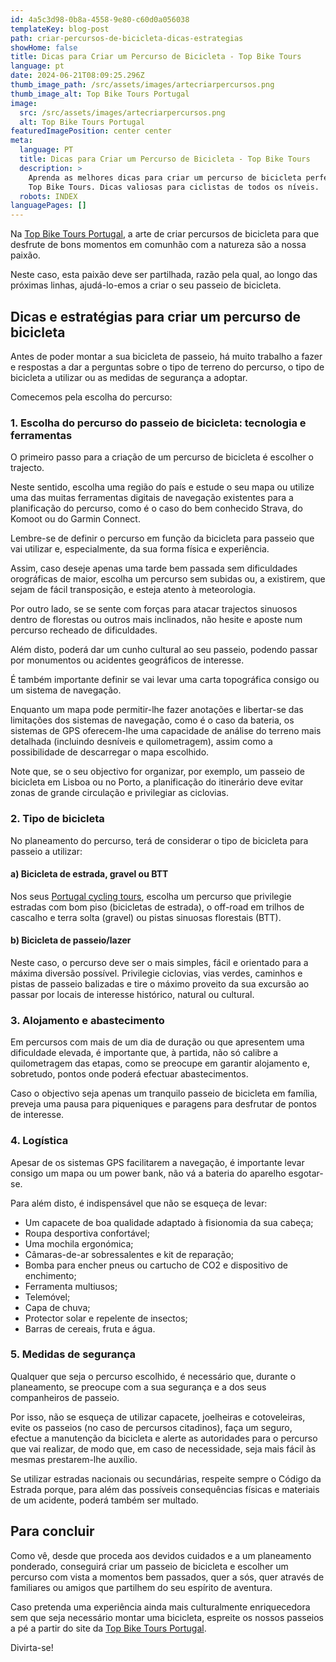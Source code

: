 ```yaml
---
id: 4a5c3d98-0b8a-4558-9e80-c60d0a056038
templateKey: blog-post
path: criar-percursos-de-bicicleta-dicas-estrategias
showHome: false
title: Dicas para Criar um Percurso de Bicicleta - Top Bike Tours
language: pt
date: 2024-06-21T08:09:25.296Z
thumb_image_path: /src/assets/images/artecriarpercursos.png
thumb_image_alt: Top Bike Tours Portugal
image:
  src: /src/assets/images/artecriarpercursos.png
  alt: Top Bike Tours Portugal
featuredImagePosition: center center
meta:
  language: PT
  title: Dicas para Criar um Percurso de Bicicleta - Top Bike Tours
  description: >
    Aprenda as melhores dicas para criar um percurso de bicicleta perfeito com a
    Top Bike Tours. Dicas valiosas para ciclistas de todos os níveis.
  robots: INDEX
languagePages: []
---
```


Na [Top Bike Tours Portugal](https://topbiketoursportugal.com/pt/), a arte de
criar percursos de bicicleta para que desfrute de bons momentos em comunhão com
a natureza são a nossa paixão.

Neste caso, esta paixão deve ser partilhada, razão pela qual, ao longo das
próximas linhas, ajudá-lo-emos a criar o seu passeio de bicicleta.

## Dicas e estratégias para criar um percurso de bicicleta

Antes de poder montar a sua bicicleta de passeio, há muito trabalho a fazer e
respostas a dar a perguntas sobre o tipo de terreno do percurso, o tipo de
bicicleta a utilizar ou as medidas de segurança a adoptar.

Comecemos pela escolha do percurso:

### 1. Escolha do percurso do passeio de bicicleta: tecnologia e ferramentas

O primeiro passo para a criação de um percurso de bicicleta é escolher o
trajecto.

Neste sentido, escolha uma região do país e estude o seu mapa ou utilize uma das
muitas ferramentas digitais de navegação existentes para a planificação do
percurso, como é o caso do bem conhecido Strava, do Komoot ou do Garmin Connect.

Lembre-se de definir o percurso em função da bicicleta para passeio que vai
utilizar e, especialmente, da sua forma física e experiência.

Assim, caso deseje apenas uma tarde bem passada sem dificuldades orográficas de
maior, escolha um percurso sem subidas ou, a existirem, que sejam de fácil
transposição, e esteja atento à meteorologia.

Por outro lado, se se sente com forças para atacar trajectos sinuosos dentro de
florestas ou outros mais inclinados, não hesite e aposte num percurso recheado
de dificuldades.

Além disto, poderá dar um cunho cultural ao seu passeio, podendo passar por
monumentos ou acidentes geográficos de interesse.

É também importante definir se vai levar uma carta topográfica consigo ou um
sistema de navegação.

Enquanto um mapa pode permitir-lhe fazer anotações e libertar-se das limitações
dos sistemas de navegação, como é o caso da bateria, os sistemas de GPS
oferecem-lhe uma capacidade de análise do terreno mais detalhada (incluindo
desníveis e quilometragem), assim como a possibilidade de descarregar o mapa
escolhido.

Note que, se o seu objectivo for organizar, por exemplo, um passeio de bicicleta
em Lisboa ou no Porto, a planificação do itinerário deve evitar zonas de grande
circulação e privilegiar as ciclovias.

### 2. Tipo de bicicleta

No planeamento do percurso, terá de considerar o tipo de bicicleta para passeio
a utilizar:

#### a) Bicicleta de estrada, gravel ou BTT

Nos seus [Portugal cycling tours](https://topbiketoursportugal.com/pt/), escolha
um percurso que privilegie estradas com bom piso (bicicletas de estrada), o
off-road em trilhos de cascalho e terra solta (gravel) ou pistas sinuosas
florestais (BTT).

#### b) Bicicleta de passeio/lazer

Neste caso, o percurso deve ser o mais simples, fácil e orientado para a máxima
diversão possível. Privilegie ciclovias, vias verdes, caminhos e pistas de
passeio balizadas e tire o máximo proveito da sua excursão ao passar por locais
de interesse histórico, natural ou cultural.

### 3. Alojamento e abastecimento

Em percursos com mais de um dia de duração ou que apresentem uma dificuldade
elevada, é importante que, à partida, não só calibre a quilometragem das etapas,
como se preocupe em garantir alojamento e, sobretudo, pontos onde poderá
efectuar abastecimentos.

Caso o objectivo seja apenas um tranquilo passeio de bicicleta em família,
preveja uma pausa para piqueniques e paragens para desfrutar de pontos de
interesse.

### 4. Logística

Apesar de os sistemas GPS facilitarem a navegação, é importante levar consigo um
mapa ou um power bank, não vá a bateria do aparelho esgotar-se.

Para além disto, é indispensável que não se esqueça de levar:

- Um capacete de boa qualidade adaptado à fisionomia da sua cabeça;
- Roupa desportiva confortável;
- Uma mochila ergonómica;
- Câmaras-de-ar sobressalentes e kit de reparação;
- Bomba para encher pneus ou cartucho de CO2 e dispositivo de enchimento;
- Ferramenta multiusos;
- Telemóvel;
- Capa de chuva;
- Protector solar e repelente de insectos;
- Barras de cereais, fruta e água.

### 5. Medidas de segurança

Qualquer que seja o percurso escolhido, é necessário que, durante o planeamento,
se preocupe com a sua segurança e a dos seus companheiros de passeio.

Por isso, não se esqueça de utilizar capacete, joelheiras e cotoveleiras, evite
os passeios (no caso de percursos citadinos), faça um seguro, efectue a
manutenção da bicicleta e alerte as autoridades para o percurso que vai
realizar, de modo que, em caso de necessidade, seja mais fácil às mesmas
prestarem-lhe auxílio.

Se utilizar estradas nacionais ou secundárias, respeite sempre o Código da
Estrada porque, para além das possíveis consequências físicas e materiais de um
acidente, poderá também ser multado.

## Para concluir

Como vê, desde que proceda aos devidos cuidados e a um planeamento ponderado,
conseguirá criar um passeio de bicicleta e escolher um percurso com vista a
momentos bem passados, quer a sós, quer através de familiares ou amigos que
partilhem do seu espírito de aventura.

Caso pretenda uma experiência ainda mais culturalmente enriquecedora sem que
seja necessário montar uma bicicleta, espreite os nossos passeios a pé a partir
do site da [Top Bike Tours Portugal](https://topwalkingtoursportugal.com/pt/).

Divirta-se!

